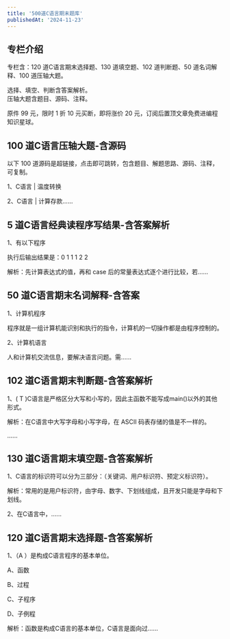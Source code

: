 ```yaml
---
title: '500道C语言期末题库'
publishedAt: '2024-11-23'
---
```


## 专栏介绍

专栏含：120 道C语言期末选择题、130 道填空题、102 道判断题、50 道名词解释、100 道压轴大题。  
  
选择、填空、判断含答案解析。  
压轴大题含题目、源码、注释。  
  
原件 99 元，限时 1 折 10 元买断，即将涨价 20 元，订阅后置顶文章免费进编程知识星球。

## 100 道C语言压轴大题-含源码
以下 100 道源码是超链接，点击即可跳转，包含题目、解题思路、源码、注释，可复制。

1、C语言 | 温度转换

2、C语言 | 计算存款......

## 5 道C语言经典读程序写结果-含答案解析
1、有以下程序

执行后输出结果是：0 1 1 1 2 2

解析：先计算表达式的值，再和 case 后的常量表达式逐个进行比较，若......

## 50 道C语言期末名词解释-含答案
1、计算机程序

程序就是一组计算机能识别和执行的指令，计算机的一切操作都是由程序控制的。

2、计算机语言

人和计算机交流信息，要解决语言问题。需......

## 102 道C语言期末判断题-含答案解析
1、( T )C语言是严格区分大写和小写的，因此主函数不能写成main()以外的其他形式。

解析：在C语言中大写字母和小写字母，在 ASCII 码表存储的值是不一样的。

......

## 130 道C语言期末填空题-含答案解析
1、C语言的标识符可以分为三部分：（关键词、用户标识符、预定义标识符）。

解析：常用的是用户标识符，由字母、数字、下划线组成，且开发只能是字母和下划线。

2、在C语言中，......

## 120 道C语言期末选择题-含答案解析
1、（A ）是构成C语言程序的基本单位。

A、函数

B、过程

C、子程序

D、子例程

解析：函数是构成C语言的基本单位，C语言是面向过......

